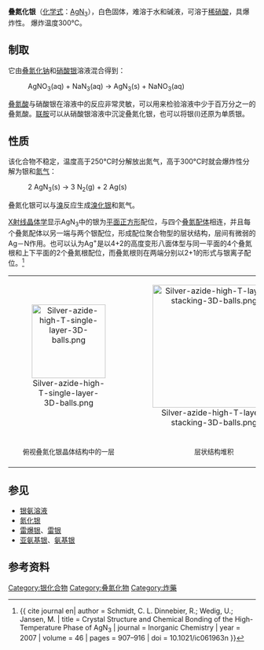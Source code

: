 {{NoteTA|G1=Chemistry}}
{{Chembox
|   ImageFile = Silver-azide-high-T-single-layer-3D-vdW.png
|   Name = 叠氮化银
|   OtherNames =
| Section1 = {{Chembox Identifiers
| CASNo = 13863-88-2
| CASNo_Ref = {{cascite|changed|??}}
| ChemSpiderID_Ref = {{chemspidercite|correct|chemspider}}
| ChemSpiderID = 55601
| InChI = 1/Ag.N3/c;1-3-2/q+1;-1
| InChIKey = QBFXQJXHEPIJKW-UHFFFAOYAJ
| InChI1 = 1S/Ag.N3/c;1-3-2/q+1;-1
| InChIKey1 = QBFXQJXHEPIJKW-UHFFFAOYSA-N
| PubChem = 61698
| StdInChI_Ref = {{stdinchicite|correct|chemspider}}
| StdInChI =1S/Ag.N3/c;1-3-2/q+1;-1
| StdInChIKey_Ref = {{stdinchicite|correct|chemspider}}
| StdInChIKey = QBFXQJXHEPIJKW-UHFFFAOYSA-N
| SMILES = [Ag+].[N-]=[N+]=[N-]
}}
| Section2 = {{Chembox Properties
|   Formula = AgN<sub>3</sub>
|   MolarMass = 149.888 
|   Appearance = 白色固体，见光分解为紫黑色
|   Density = 4.42 g/cm<sup>3</sup> (固体)
|   MeltingPt = 252 °C 
|   BoilingPt = 297 °C
|   Solvent = 其他溶剂
|   SolubleOther = 2.0 x 10<sup>-8</sup> g/L
  }}
}}

'''叠氮化银'''（[[化学式|化学式]]：[[银|Ag]][[氮|N]]<sub>3</sub>），白色固体，难溶于水和碱液，可溶于[[稀硝酸|稀硝酸]]，具爆炸性。
爆炸温度300℃。

==制取==
它由[[叠氮化钠|叠氮化钠]]和[[硝酸银|硝酸银]]溶液混合得到：

:AgNO<sub>3</sub>(aq)  +  NaN<sub>3</sub>(aq)  →  AgN<sub>3</sub>(s)  +  NaNO<sub>3</sub>(aq)

[[叠氮酸|叠氮酸]]与硝酸银在溶液中的反应非常灵敏，可以用来检验溶液中少于百万分之一的叠氮酸。[[联胺|联胺]]可以从硝酸银溶液中沉淀叠氮化银，也可以将银(Ⅰ)还原为单质银。

==性质==
该化合物不稳定，温度高于250°C时分解放出氮气，高于300°C时就会爆炸性分解为银和[[氮气|氮气]]：
: 2 AgN<sub>3</sub>(s)  →  3 N<sub>2</sub>(g)  +  2 Ag(s)

叠氮化银可以与[[溴|溴]]反应生成[[溴化银|溴化银]]和氮气。

[[X射线晶体学|X射线晶体学]]显示AgN<sub>3</sub>中的银为[[平面正方形|平面正方形]]配位，与四个[[叠氮|叠氮]][[配体|配体]]相连，并且每个叠氮配体以另一端与两个银配位，形成配位聚合物型的层状结构，层间有微弱的Ag－N作用。也可以认为Ag<sup>+</sup>是以4+2的高度变形八面体型与同一平面的4个叠氮根和上下平面的2个叠氮根配位，而叠氮根则在两端分别以2+1的形式与银离子配位。<ref>{{ cite journal en| author = Schmidt, C. L. Dinnebier, R.; Wedig, U.; Jansen, M. | title = Crystal Structure and Chemical Bonding of the High-Temperature Phase of AgN<sub>3</sub> | journal = Inorganic Chemistry | year = 2007 | volume = 46 | pages = 907–916 | doi = 10.1021/ic061963n }}</ref>

{|align="center"  class="wikitable"
|<center>[[Image:Silver-azide-high-T-single-layer-3D-balls.png|150px]]</center>||<center>[[Image:Silver-azide-high-T-layer-stacking-3D-balls.png|250px]]</center>||<center>[[Image:Silver-azide-high-T-Ag-coordination-3D-balls-A.png|150px]]</center>||<center>[[Image:Silver-azide-high-T-N-coordination-3D-balls-B.png|150px]]</center>
|-
|<center><small>俯视叠氮化银晶体结构中的一层</small></center>||<center><small>层状结构堆积</small></center>||<center><small>Ag<sup>+</sup>离子的4+2型配位</small></center>||<center><small>N<sub>3</sub><sup>−</sup>离子一端的2+1型配位</small></center>
|}

==参见==
*[[银氨溶液|银氨溶液]]
*[[氮化银|氮化银]]
*[[雷爆银|雷爆银]]、[[雷银|雷银]]
*[[亚氨基银|亚氨基银]]、[[氨基银|氨基银]]

==参考资料==
{{reflist}}
{{疊氮化合物}}
[[Category:银化合物|Category:银化合物]]
[[Category:叠氮化物|Category:叠氮化物]]

[[Category:炸藥|Category:炸藥]]

{{银化合物}}